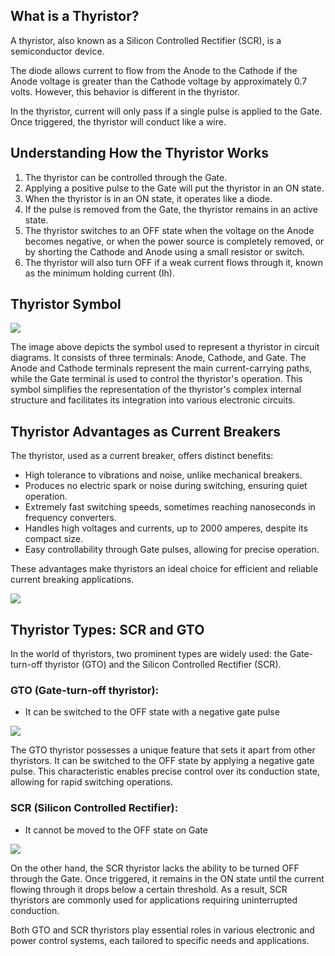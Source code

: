 
## What is a Thyristor?

A thyristor, also known as a Silicon Controlled Rectifier (SCR), is a semiconductor device.

The diode allows current to flow from the Anode to the Cathode if the Anode voltage is greater than the Cathode voltage by approximately 0.7 volts. However, this behavior is different in the thyristor.

In the thyristor, current will only pass if a single pulse is applied to the Gate. Once triggered, the thyristor will conduct like a wire.

## Understanding How the Thyristor Works

1. The thyristor can be controlled through the Gate.
2. Applying a positive pulse to the Gate will put the thyristor in an ON state.
3. When the thyristor is in an ON state, it operates like a diode.
4. If the pulse is removed from the Gate, the thyristor remains in an active state.
5. The thyristor switches to an OFF state when the voltage on the Anode becomes negative, or when the power source is completely removed, or by shorting the Cathode and Anode using a small resistor or switch.
6. The thyristor will also turn OFF if a weak current flows through it, known as the minimum holding current (Ih).

## Thyristor Symbol

<Image src="/thyristor-symbol.gif" caption="Thyristor Symbol" />

The image above depicts the symbol used to represent a thyristor in circuit diagrams. It consists of three terminals: Anode, Cathode, and Gate. The Anode and Cathode terminals represent the main current-carrying paths, while the Gate terminal is used to control the thyristor's operation. This symbol simplifies the representation of the thyristor's complex internal structure and facilitates its integration into various electronic circuits.

## Thyristor Advantages as Current Breakers

The thyristor, used as a current breaker, offers distinct benefits:

- High tolerance to vibrations and noise, unlike mechanical breakers.
- Produces no electric spark or noise during switching, ensuring quiet operation.
- Extremely fast switching speeds, sometimes reaching nanoseconds in frequency converters.
- Handles high voltages and currents, up to 2000 amperes, despite its compact size.
- Easy controllability through Gate pulses, allowing for precise operation.

These advantages make thyristors an ideal choice for efficient and reliable current breaking applications.

<Image src="/thyristors-types.jpeg" caption="Thyristors Types" />

## Thyristor Types: SCR and GTO

In the world of thyristors, two prominent types are widely used: the Gate-turn-off thyristor (GTO) and the Silicon Controlled Rectifier (SCR).

### GTO (Gate-turn-off thyristor):

- It can be switched to the OFF state with a negative gate pulse

<Image src="/GTO-symbols.jpg" caption="Gate-turn-off thyristor Symbols" />

The GTO thyristor possesses a unique feature that sets it apart from other thyristors. It can be switched to the OFF state by applying a negative gate pulse. This characteristic enables precise control over its conduction state, allowing for rapid switching operations.

### SCR (Silicon Controlled Rectifier):

- It cannot be moved to the OFF state on Gate

<Image src="/SCR-symbol.jpeg" caption="SCR Symbol" />

On the other hand, the SCR thyristor lacks the ability to be turned OFF through the Gate. Once triggered, it remains in the ON state until the current flowing through it drops below a certain threshold. As a result, SCR thyristors are commonly used for applications requiring uninterrupted conduction.

Both GTO and SCR thyristors play essential roles in various electronic and power control systems, each tailored to specific needs and applications.
